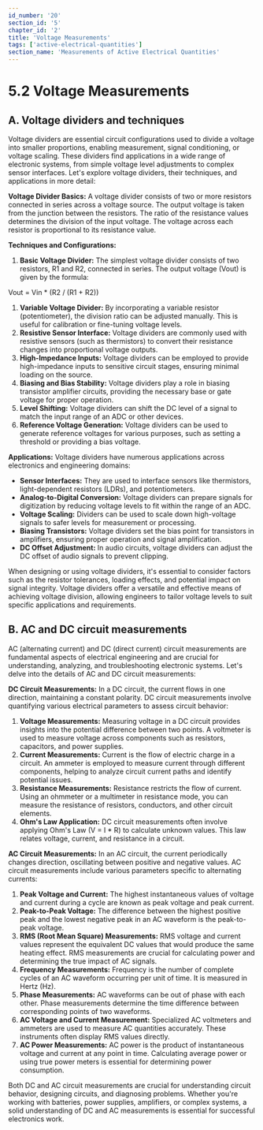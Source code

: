 ```yaml
---
id_number: '20'
section_id: '5'
chapter_id: '2'
title: 'Voltage Measurements'
tags: ['active-electrical-quantities']
section_name: 'Measurements of Active Electrical Quantities'
---
```


# 5.2 Voltage Measurements

## **A. Voltage dividers and techniques**

Voltage dividers are essential circuit configurations used to divide a voltage into smaller proportions, enabling measurement, signal conditioning, or voltage scaling. These dividers find applications in a wide range of electronic systems, from simple voltage level adjustments to complex sensor interfaces. Let's explore voltage dividers, their techniques, and applications in more detail:

**Voltage Divider Basics:** A voltage divider consists of two or more resistors connected in series across a voltage source. The output voltage is taken from the junction between the resistors. The ratio of the resistance values determines the division of the input voltage. The voltage across each resistor is proportional to its resistance value.

**Techniques and Configurations:**

1. **Basic Voltage Divider:** The simplest voltage divider consists of two resistors, R1 and R2, connected in series. The output voltage (Vout) is given by the formula:

Vout = Vin * (R2 / (R1 + R2))

1. **Variable Voltage Divider:** By incorporating a variable resistor (potentiometer), the division ratio can be adjusted manually. This is useful for calibration or fine-tuning voltage levels.
2. **Resistive Sensor Interface:** Voltage dividers are commonly used with resistive sensors (such as thermistors) to convert their resistance changes into proportional voltage outputs.
3. **High-Impedance Inputs:** Voltage dividers can be employed to provide high-impedance inputs to sensitive circuit stages, ensuring minimal loading on the source.
4. **Biasing and Bias Stability:** Voltage dividers play a role in biasing transistor amplifier circuits, providing the necessary base or gate voltage for proper operation.
5. **Level Shifting:** Voltage dividers can shift the DC level of a signal to match the input range of an ADC or other devices.
6. **Reference Voltage Generation:** Voltage dividers can be used to generate reference voltages for various purposes, such as setting a threshold or providing a bias voltage.

**Applications:** Voltage dividers have numerous applications across electronics and engineering domains:

- **Sensor Interfaces:** They are used to interface sensors like thermistors, light-dependent resistors (LDRs), and potentiometers.
- **Analog-to-Digital Conversion:** Voltage dividers can prepare signals for digitization by reducing voltage levels to fit within the range of an ADC.
- **Voltage Scaling:** Dividers can be used to scale down high-voltage signals to safer levels for measurement or processing.
- **Biasing Transistors:** Voltage dividers set the bias point for transistors in amplifiers, ensuring proper operation and signal amplification.
- **DC Offset Adjustment:** In audio circuits, voltage dividers can adjust the DC offset of audio signals to prevent clipping.

When designing or using voltage dividers, it's essential to consider factors such as the resistor tolerances, loading effects, and potential impact on signal integrity. Voltage dividers offer a versatile and effective means of achieving voltage division, allowing engineers to tailor voltage levels to suit specific applications and requirements.

## **B. AC and DC circuit measurements**

AC (alternating current) and DC (direct current) circuit measurements are fundamental aspects of electrical engineering and are crucial for understanding, analyzing, and troubleshooting electronic systems. Let's delve into the details of AC and DC circuit measurements:

**DC Circuit Measurements:** In a DC circuit, the current flows in one direction, maintaining a constant polarity. DC circuit measurements involve quantifying various electrical parameters to assess circuit behavior:

1. **Voltage Measurements:** Measuring voltage in a DC circuit provides insights into the potential difference between two points. A voltmeter is used to measure voltage across components such as resistors, capacitors, and power supplies.
2. **Current Measurements:** Current is the flow of electric charge in a circuit. An ammeter is employed to measure current through different components, helping to analyze circuit current paths and identify potential issues.
3. **Resistance Measurements:** Resistance restricts the flow of current. Using an ohmmeter or a multimeter in resistance mode, you can measure the resistance of resistors, conductors, and other circuit elements.
4. **Ohm's Law Application:** DC circuit measurements often involve applying Ohm's Law (V = I * R) to calculate unknown values. This law relates voltage, current, and resistance in a circuit.

**AC Circuit Measurements:** In an AC circuit, the current periodically changes direction, oscillating between positive and negative values. AC circuit measurements include various parameters specific to alternating currents:

1. **Peak Voltage and Current:** The highest instantaneous values of voltage and current during a cycle are known as peak voltage and peak current.
2. **Peak-to-Peak Voltage:** The difference between the highest positive peak and the lowest negative peak in an AC waveform is the peak-to-peak voltage.
3. **RMS (Root Mean Square) Measurements:** RMS voltage and current values represent the equivalent DC values that would produce the same heating effect. RMS measurements are crucial for calculating power and determining the true impact of AC signals.
4. **Frequency Measurements:** Frequency is the number of complete cycles of an AC waveform occurring per unit of time. It is measured in Hertz (Hz).
5. **Phase Measurements:** AC waveforms can be out of phase with each other. Phase measurements determine the time difference between corresponding points of two waveforms.
6. **AC Voltage and Current Measurement:** Specialized AC voltmeters and ammeters are used to measure AC quantities accurately. These instruments often display RMS values directly.
7. **AC Power Measurements:** AC power is the product of instantaneous voltage and current at any point in time. Calculating average power or using true power meters is essential for determining power consumption.

Both DC and AC circuit measurements are crucial for understanding circuit behavior, designing circuits, and diagnosing problems. Whether you're working with batteries, power supplies, amplifiers, or complex systems, a solid understanding of DC and AC measurements is essential for successful electronics work.